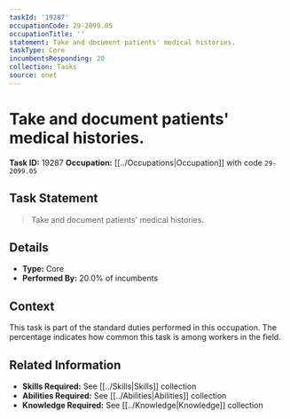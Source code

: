 ```yaml
---
taskId: '19287'
occupationCode: 29-2099.05
occupationTitle: ''
statement: Take and document patients' medical histories.
taskType: Core
incumbentsResponding: 20
collection: Tasks
source: onet
---
```

# Take and document patients' medical histories.

**Task ID:** 19287
**Occupation:** [[../Occupations|Occupation]] with code `29-2099.05`

## Task Statement

> Take and document patients' medical histories.

## Details

- **Type:** Core
- **Performed By:** 20.0% of incumbents

## Context

This task is part of the standard duties performed in this occupation. The percentage indicates how common this task is among workers in the field.

## Related Information

- **Skills Required:** See [[../Skills|Skills]] collection
- **Abilities Required:** See [[../Abilities|Abilities]] collection
- **Knowledge Required:** See [[../Knowledge|Knowledge]] collection
